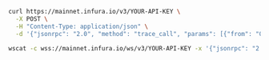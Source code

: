 
<Tabs>
  <TabItem value="cURL">

```bash
curl https://mainnet.infura.io/v3/YOUR-API-KEY \
  -X POST \
  -H "Content-Type: application/json" \
  -d '{"jsonrpc": "2.0", "method": "trace_call", "params": [{"from": "0xfe3b557e8fb62b89f4916b721be55ceb828dbd73", "to": "0x0010000000000000000000000000000000000000", "gas": "0xfffff2", "gasPrice": "0xef", "value": "0x0", "data": "0x0000000000000000000000000000000000000000000000000000000000000001000000000000000000000000000000000000000000000000000000000000000100000000000000000000000000000000000000000000000000000000000000020000000000000000000000000000000000000000000000000000000000000002", "nonce": "0x0"}, ["trace"], "latest"], "id": 1}'
```

  </TabItem>
  <TabItem value="WSS">

```bash
wscat -c wss://mainnet.infura.io/ws/v3/YOUR-API-KEY -x '{"jsonrpc": "2.0", "method": "trace_call", "params": [{"from":"0xfe3b557e8fb62b89f4916b721be55ceb828dbd73", "to": 0x0010000000000000000000000000000000000000", "gas": "0xfffff2", "gasPrice": "0xef", "value": "0x0", "data": "0x0000000000000000000000000000000000000000000000000000000000000001000000000000000000000000000000000000000000000000000000000000000100000000000000000000000000000000000000000000000000000000000000020000000000000000000000000000000000000000000000000000000000000002", "nonce": "0x0"}, ["trace"], "latest"], "id":1}'
```

  </TabItem>
</Tabs>
